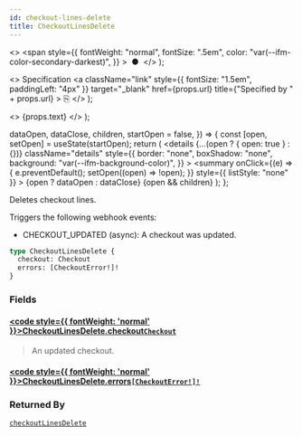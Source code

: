 ```yaml
---
id: checkout-lines-delete
title: CheckoutLinesDelete
---
```


  <>
    <span
      style={{
        fontWeight: "normal",
        fontSize: ".5em",
        color: "var(--ifm-color-secondary-darkest)",
      }}
    >
      &nbsp;●&nbsp;
    </span>
  </>
);

  <>
    Specification
    <a
      className="link"
      style={{ fontSize: "1.5em", paddingLeft: "4px" }}
      target="\_blank"
      href={props.url}
      title={"Specified by " + props.url}
    >
      ⎘
    </a>
  </>
);

  <>
    <span className={props.class}>{props.text}</span>
  </>
);


  dataOpen,
  dataClose,
  children,
  startOpen = false,
}) => {
  const [open, setOpen] = useState(startOpen);
  return (
    <details
      {...(open ? { open: true } : {})}
      className="details"
      style={{
        border: "none",
        boxShadow: "none",
        background: "var(--ifm-background-color)",
      }}
    >
      <summary
        onClick={(e) => {
          e.preventDefault();
          setOpen((open) => !open);
        }}
        style={{ listStyle: "none" }}
      >
        {open ? dataOpen : dataClose}
      </summary>
      {open && children}
    </details>
  );
};

Deletes checkout lines.

Triggers the following webhook events:

- CHECKOUT_UPDATED (async): A checkout was updated.

```graphql
type CheckoutLinesDelete {
  checkout: Checkout
  errors: [CheckoutError!]!
}
```

### Fields

#### [<code style={{ fontWeight: 'normal' }}>CheckoutLinesDelete.<b>checkout</b></code>](#)<Bullet />[`Checkout`](../../../api-storefront/checkout/objects/checkout) <Badge class="badge badge--secondary" text="object"/> <Badge class="badge badge--secondary" text="checkout"/>

> An updated checkout.

#### [<code style={{ fontWeight: 'normal' }}>CheckoutLinesDelete.<b>errors</b></code>](#)<Bullet />[`[CheckoutError!]!`](../../../api-storefront/checkout/objects/checkout-error) <Badge class="badge badge--secondary" text="non-null"/> <Badge class="badge badge--secondary" text="object"/> <Badge class="badge badge--secondary" text="checkout"/>

>

### Returned By

[`checkoutLinesDelete`](../../../api-storefront/checkout/mutations/checkout-lines-delete) <Badge class="badge badge--secondary" text="mutation"/>
